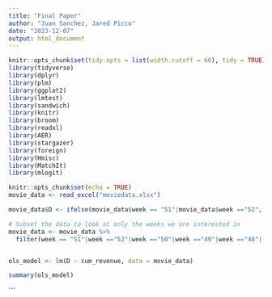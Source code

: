 ```yaml
---
title: "Final Paper"
author: "Juan Sanchez, Jared Picco"
date: "2023-12-07"
output: html_document
---
```


```r
knitr::opts_chunk$set(tidy.opts = list(width.cutoff = 60), tidy = TRUE)
library(tidyverse)
library(dplyr)
library(plm)
library(ggplot2)
library(lmtest)
library(sandwich)
library(knitr)
library(broom)
library(readxl)
library(AER)
library(stargazer)
library(foreign)
library(Hmisc)
library(MatchIt)
library(mlogit)
```

```r
knitr::opts_chunk$set(echo = TRUE)
movie_data <- read_excel("moviedata.xlsx")

movie_data$D <- ifelse(movie_data$week == "51"|movie_data$week =="52", 1,0)

# Subset the data to look at only the weeks we are interested in
movie_data <- movie_data %>%
  filter(week == "51"|week =="52"|week =="50"|week =="49"|week =="48"| week =="47"| week=="1"| week=="2"| week=="3"| week=="4")


ols_model <- lm(D ~ cum_revenue, data = movie_data)

summary(ols_model)

```
```










